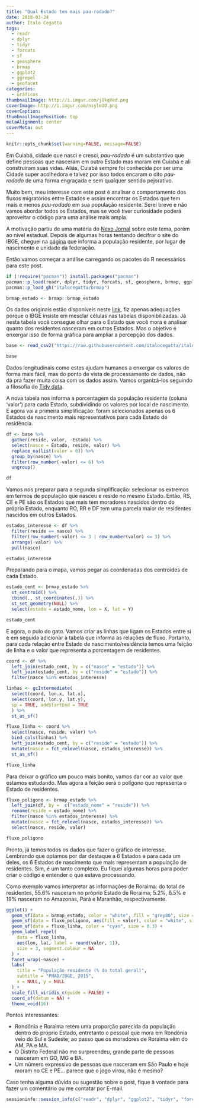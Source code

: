 ```yaml
---
title: "Qual Estado tem mais pau-rodado?"
date: 2018-03-24
author: Ítalo Cegatta
tags:
  - readr
  - dplyr
  - tidyr
  - forcats
  - sf
  - geosphere
  - brmap
  - ggplot2
  - ggrepel
  - geofacet
categories:
  - Gráficos
thumbnailImage: http://i.imgur.com/j1kqVed.png
coverImage: http://i.imgur.com/nsylmUO.png
coverCaption:
thumbnailImagePosition: top
metaAlignment: center
coverMeta: out
---
```


```r
knitr::opts_chunk$set(warning=FALSE, message=FALSE)
```

Em Cuiabá, cidade que nasci e cresci, *pau-rodado* é um substantivo que define pessoas que nasceram em outro Estado mas moram em Cuiabá e ali construíram suas vidas. Aliás, Cuiabá sempre foi conhecida por ser uma Cidade super acolhedora e talvez por isso todos encaram o dito *pau-rodado* de uma forma engraçada e sem qualquer sentido pejorativo.

Muito bem, meu interesse com este post é analisar o comportamento dos fluxos migratórios entre Estados e assim encontrar os Estados que tem mais e menos *pau-rodado* em sua população residente. Serei breve e não vamos abordar todos os Estados, mas se você tiver curiosidade poderá aproveitar o código para uma análise mais ampla.

A motivação partiu de uma matéria do [Nexo Jornal](https://www.nexojornal.com.br/grafico/2017/12/01/Fluxos-migrat%C3%B3rios-a-distribui%C3%A7%C3%A3o-da-popula%C3%A7%C3%A3o-de-cada-estado-pelo-pa%C3%ADs) sobre este tema, porém ao nível estadual. Depois de algumas horas tentando decifrar o site do IBGE, cheguei na [página](https://sidra.ibge.gov.br/tabela/1852) que informa a população residente, por lugar de nascimento e unidade da federação. 

Então vamos começar a análise carregando os pacotes do R necessários para este post.

```r
if (!require("pacman")) install.packages("pacman")
pacman::p_load(readr, dplyr, tidyr, forcats, sf, geosphere, brmap, ggplot2, ggrepel, geofacet)
pacman::p_load_gh("italocegatta/brmap")
```

```r
brmap_estado <- brmap::brmap_estado
```

Os dados originais estão disponíveis neste [link](https://sidra.ibge.gov.br/tabela/1852), fiz apenas adequações porque o IBGE insiste em mesclar células nas tabelas disponibilizadas. Já nesta tabela você consegue olhar para o Estado que você mora e analisar quanto dos residentes nasceram em outros Estados. Mas o objetivo é enxergar isso de forma gráfica para ampliar a percepção dos dados.

```r
base <- read_csv2("https://raw.githubusercontent.com/italocegatta/italocegatta.github.io_source/master/content/dados/pnad_2015_migracao.csv")

base
```

Dados longitudinais como estes ajudam humanos a enxergar os valores de forma mais fácil, mas do ponto de vista de processamento de dados, não dá pra fazer muita coisa com os dados assim. Vamos organizá-los seguindo a filosofia do [Tidy data](https://italocegatta.github.io/o-conceito-tidy-data).

A nova tabela nos informa a porcentagem da população residente (coluna 'valor') para cada Estado, subdividindo os valores por local de nascimento. E agora vai a primeira simplificação: foram selecionados apenas os 6 Estados de nascimento mais representativos para cada Estado de residência.

```r
df <- base %>% 
  gather(reside, valor, -Estado) %>%
  select(nasce = Estado, reside, valor) %>% 
  replace_na(list(valor = 0)) %>% 
  group_by(nasce) %>% 
  filter(row_number(-valor) <= 6) %>% 
  ungroup()

df
```

Vamos nos preparar para a segunda simplificação: selecionar os extremos em termos de população que nasceu e reside no mesmo Estado. Então, RS, CE e PE são os Estados que mais tem moradores nascidos dentro do próprio Estado, enquanto RO, RR e DF tem uma parcela maior de residentes nascidos em outros Estados.

```r
estados_interesse <- df %>%
  filter(reside == nasce) %>%
  filter(row_number(-valor) <= 3 | row_number(valor) <= 3) %>% 
  arrange(-valor) %>%
  pull(nasce)

estados_interesse
```

Preparando para o mapa, vamos pegar as coordenadas dos centroides de cada Estado.

```r
estado_cent <- brmap_estado %>% 
  st_centroid() %>% 
  cbind(., st_coordinates(.)) %>% 
  st_set_geometry(NULL) %>% 
  select(estado = estado_nome, lon = X, lat = Y)

estado_cent
```

E agora, o pulo do gato. Vamos criar as linhas que ligam os Estados entre si e em seguida adicionar à tabela que informa as relações de fluxo. Portanto, para cada relação entre Estado de nascimento/residência temos uma feição de linha e o valor que representa a porcentagem de residentes.

```r
coord <- df %>% 
  left_join(estado_cent, by = c("nasce" = "estado")) %>% 
  left_join(estado_cent, by = c("reside" = "estado")) %>%
  filter(nasce %in% estados_interesse)

linhas <- gcIntermediate(
  select(coord, lon.x, lat.x), 
  select(coord, lon.y, lat.y), 
  sp = TRUE, addStartEnd = TRUE
  ) %>% 
  st_as_sf()

fluxo_linha <- coord %>% 
  select(nasce, reside, valor) %>% 
  bind_cols(linhas) %>% 
  left_join(estado_cent, by = c("reside" = "estado")) %>% 
  mutate(nasce = fct_relevel(nasce, estados_interesse)) %>% 
  st_as_sf()

fluxo_linha
```

Para deixar o gráfico um pouco mais bonito, vamos dar cor ao valor que estamos estudando. Mas agora a feição será o polígono que representa o Estado de residentes.

```r
fluxo_poligono <- brmap_estado %>% 
  left_join(df, by =  c("estado_nome" = "reside")) %>% 
  rename(reside = estado_nome) %>% 
  filter(nasce %in% estados_interesse) %>% 
  mutate(nasce = fct_relevel(nasce, estados_interesse)) %>% 
  select(nasce, reside, valor)

fluxo_poligono
```

Pronto, já temos todos os dados que fazer o gráfico de interesse. Lembrando que optamos por dar destaque a 6 Estados e para cada um deles, os 6 Estados de nascimento que mais representam a população de residentes. Sim, é um tanto complexo. Eu fiquei algumas horas para poder criar o código e entender o que estava processando.

Como exemplo vamos interpretar as informações de Roraima: do total de residentes, 55.6% nasceram no próprio Estado de Roraima; 5.2%, 6.5% e 19% nasceram no Amazonas, Pará e Maranhão, respectivamente. 

```r
ggplot() +
  geom_sf(data = brmap_estado, color = "white", fill = "grey80", size = 0.3) +
  geom_sf(data = fluxo_poligono, aes(fill = valor), color = "white", size = 0.3) +
  geom_sf(data = fluxo_linha, color = "cyan", size = 0.3) +
  geom_label_repel(
    data = fluxo_linha,
    aes(lon, lat, label = round(valor, 1)),
    size = 3, segment.colour = NA
  ) +
  facet_wrap(~nasce) +
  labs(
    title = "População residente (% do total geral)",
    subtitle = "PNAD/IBGE, 2015",
    x = NULL, y = NULL
  ) +
  scale_fill_viridis_c(guide = FALSE) +
  coord_sf(datum = NA) +
  theme_void(16)
```

Pontos interessantes: 

* Rondônia e Roraima retém uma proporção parecida da população dentro do próprio Estado, entretanto o pessoal que mora em Rondônia veio do Sul e Sudeste; ao passo que os moradores de Roraima vêm do AM, PA e MA.
* O Distrito Federal não me surpreendeu, grande parte de pessoas nasceram em GO, MG e BA. 
* Um número expressivo de pessoas que nasceram em São Paulo e hoje moram no CE e PE... parece que o jogo virou, não é mesmo?

Caso tenha alguma dúvida ou sugestão sobre o post, fique à vontade para fazer um comentário ou me contatar por E-mail.

```r
sessioninfo::session_info(c("readr", "dplyr", "ggplot2", "tidyr", "forcats", "sf", "geosphere", "ggrepel", "geofacet", "brmap"))
```
